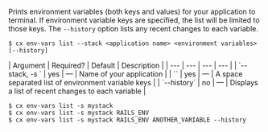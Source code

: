 Prints environment variables (both keys and values) for your application to terminal. If environment variable keys are specified, the list will be limited to those keys. The `--history` option lists any recent changes to each variable.

<Tabs >
<Tab label="Usage">

```shell
$ cx env-vars list --stack <application name> <environment variables> [--history]
```
</Tab>
    
<Tab label="arguments">
| Argument | Required? | Default | Description |
|  ---  |  ---  |  ---  |  ---  |
| `--stack, -s <application name>` | yes | — | Name of your application |
| `<environment variables>` | yes | — | A space separated list of environment variable keys |
| `--history` | no | — | Displays a list of recent changes to each variable |
</Tab>
<Tab label="examples">

```shell
$ cx env-vars list -s mystack
$ cx env-vars list -s mystack RAILS_ENV
$ cx env-vars list -s mystack RAILS_ENV ANOTHER_VARIABLE --history
```

</Tab>
</Tabs>